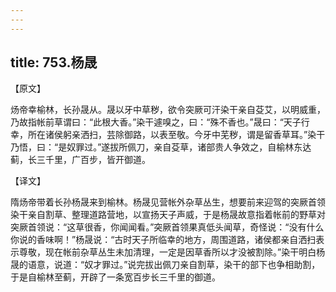 ```yaml
---
---
---
```

title: 753.杨晟
---



【原文】

炀帝幸榆林，长孙晟从。晟以牙中草秽，欲令突厥可汗染干亲自芟艾，以明威重，乃故指帐前草谓曰：“此根大香。”染干遽嗅之，曰：“殊不香也。”晟曰：“天子行幸，所在诸侯躬亲洒扫，芸除御路，以表至敬。今牙中芜秽，谓是留香草耳。”染干乃悟，曰：“是奴罪过。”遂拔所佩刀，亲自芟草，诸部贵人争效之，自榆林东达蓟，长三千里，广百步，皆开御道。

【译文】

隋炀帝带着长孙杨晟来到榆林。杨晟见营帐外杂草丛生，想要前来迎驾的突厥首领染干亲自割草、整理道路营地，以宣扬天子声威，于是杨晟故意指着帐前的野草对突厥首领说：“这草很香，你闻闻看。”突厥首领果真低头闻草，奇怪说：“没有什么你说的香味啊！”杨晟说：“古时天子所临幸的地方，周围道路，诸侯都亲自洒扫表示尊敬，现在帐前杂草丛生未加清理，一定是因草香所以才没被割除。”染干明白杨晟的语意，说道：“奴才罪过。”说完拔出佩刀亲自割草，染干的部下也争相助割，于是自榆林至蓟，开辟了一条宽百步长三千里的御道。